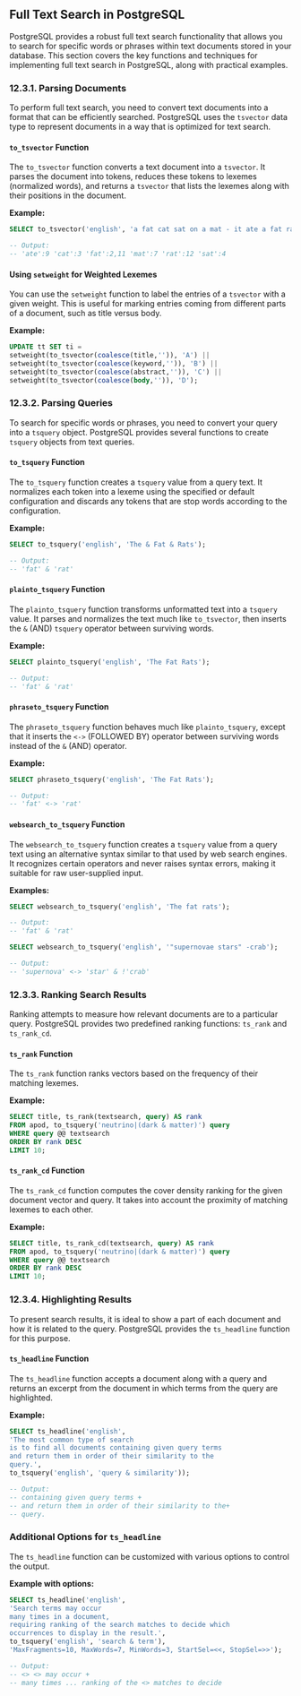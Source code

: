 ## Full Text Search in PostgreSQL

PostgreSQL provides a robust full text search functionality that allows you to search for specific words or phrases within text documents stored in your database. This section covers the key functions and techniques for implementing full text search in PostgreSQL, along with practical examples.

### 12.3.1. Parsing Documents

To perform full text search, you need to convert text documents into a format that can be efficiently searched. PostgreSQL uses the `tsvector` data type to represent documents in a way that is optimized for text search.

#### `to_tsvector` Function

The `to_tsvector` function converts a text document into a `tsvector`. It parses the document into tokens, reduces these tokens to lexemes (normalized words), and returns a `tsvector` that lists the lexemes along with their positions in the document.

**Example:**

```sql
SELECT to_tsvector('english', 'a fat cat sat on a mat - it ate a fat rats');

-- Output:
-- 'ate':9 'cat':3 'fat':2,11 'mat':7 'rat':12 'sat':4
```

#### Using `setweight` for Weighted Lexemes

You can use the `setweight` function to label the entries of a `tsvector` with a given weight. This is useful for marking entries coming from different parts of a document, such as title versus body.

**Example:**

```sql
UPDATE tt SET ti =
setweight(to_tsvector(coalesce(title,'')), 'A') ||
setweight(to_tsvector(coalesce(keyword,'')), 'B') ||
setweight(to_tsvector(coalesce(abstract,'')), 'C') ||
setweight(to_tsvector(coalesce(body,'')), 'D');
```

### 12.3.2. Parsing Queries

To search for specific words or phrases, you need to convert your query into a `tsquery` object. PostgreSQL provides several functions to create `tsquery` objects from text queries.

#### `to_tsquery` Function

The `to_tsquery` function creates a `tsquery` value from a query text. It normalizes each token into a lexeme using the specified or default configuration and discards any tokens that are stop words according to the configuration.

**Example:**

```sql
SELECT to_tsquery('english', 'The & Fat & Rats');

-- Output:
-- 'fat' & 'rat'
```

#### `plainto_tsquery` Function

The `plainto_tsquery` function transforms unformatted text into a `tsquery` value. It parses and normalizes the text much like `to_tsvector`, then inserts the `&` (AND) `tsquery` operator between surviving words.

**Example:**

```sql
SELECT plainto_tsquery('english', 'The Fat Rats');

-- Output:
-- 'fat' & 'rat'
```

#### `phraseto_tsquery` Function

The `phraseto_tsquery` function behaves much like `plainto_tsquery`, except that it inserts the `<->` (FOLLOWED BY) operator between surviving words instead of the `&` (AND) operator.

**Example:**

```sql
SELECT phraseto_tsquery('english', 'The Fat Rats');

-- Output:
-- 'fat' <-> 'rat'
```

#### `websearch_to_tsquery` Function

The `websearch_to_tsquery` function creates a `tsquery` value from a query text using an alternative syntax similar to that used by web search engines. It recognizes certain operators and never raises syntax errors, making it suitable for raw user-supplied input.

**Examples:**

```sql
SELECT websearch_to_tsquery('english', 'The fat rats');

-- Output:
-- 'fat' & 'rat'

SELECT websearch_to_tsquery('english', '"supernovae stars" -crab');

-- Output:
-- 'supernova' <-> 'star' & !'crab'
```

### 12.3.3. Ranking Search Results

Ranking attempts to measure how relevant documents are to a particular query. PostgreSQL provides two predefined ranking functions: `ts_rank` and `ts_rank_cd`.

#### `ts_rank` Function

The `ts_rank` function ranks vectors based on the frequency of their matching lexemes.

**Example:**

```sql
SELECT title, ts_rank(textsearch, query) AS rank
FROM apod, to_tsquery('neutrino|(dark & matter)') query
WHERE query @@ textsearch
ORDER BY rank DESC
LIMIT 10;
```

#### `ts_rank_cd` Function

The `ts_rank_cd` function computes the cover density ranking for the given document vector and query. It takes into account the proximity of matching lexemes to each other.

**Example:**

```sql
SELECT title, ts_rank_cd(textsearch, query) AS rank
FROM apod, to_tsquery('neutrino|(dark & matter)') query
WHERE query @@ textsearch
ORDER BY rank DESC
LIMIT 10;
```

### 12.3.4. Highlighting Results

To present search results, it is ideal to show a part of each document and how it is related to the query. PostgreSQL provides the `ts_headline` function for this purpose.

#### `ts_headline` Function

The `ts_headline` function accepts a document along with a query and returns an excerpt from the document in which terms from the query are highlighted.

**Example:**

```sql
SELECT ts_headline('english',
'The most common type of search
is to find all documents containing given query terms
and return them in order of their similarity to the
query.',
to_tsquery('english', 'query & similarity'));

-- Output:
-- containing given query terms +
-- and return them in order of their similarity to the+
-- query.
```

### Additional Options for `ts_headline`

The `ts_headline` function can be customized with various options to control the output.

**Example with options:**

```sql
SELECT ts_headline('english',
'Search terms may occur
many times in a document,
requiring ranking of the search matches to decide which
occurrences to display in the result.',
to_tsquery('english', 'search & term'),
'MaxFragments=10, MaxWords=7, MinWords=3, StartSel=<<, StopSel=>>');

-- Output:
-- <> <> may occur +
-- many times ... ranking of the <> matches to decide
```
